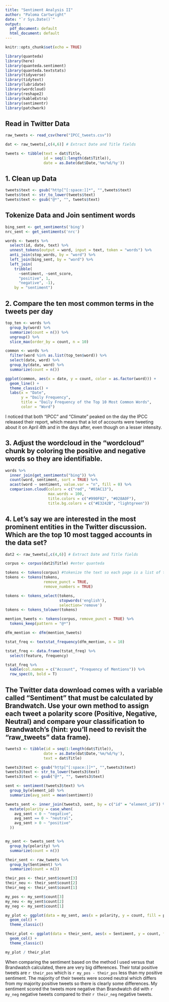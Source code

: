 ```yaml
---
title: "Sentiment Analysis II"
author: "Paloma Cartwright"
date: "`r Sys.Date()`"
output:
  pdf_document: default
  html_document: default
---
```


```r
knitr::opts_chunk$set(echo = TRUE)

library(quanteda)
library(here)
library(quanteda.sentiment)
library(quanteda.textstats)
library(tidyverse)
library(tidytext)
library(lubridate)
library(wordcloud) 
library(reshape2)
library(kableExtra)
library(sentimentr)
library(patchwork)
```

## Read in Twitter Data

```r

raw_tweets <- read_csv(here("IPCC_tweets.csv"))

dat <- raw_tweets[,c(4,6)] # Extract Date and Title fields

tweets <- tibble(text = dat$Title,
                 id = seq(1:length(dat$Title)),
                 date = as.Date(dat$Date,'%m/%d/%y'))

```

## 1. Clean up Data 

```r

tweets$text <- gsub("http[^[:space:]]*", "",tweets$text)
tweets$text <- str_to_lower(tweets$text)
tweets$text <- gsub("@*", "", tweets$text)

```

## Tokenize Data and Join sentiment words

```r
bing_sent <- get_sentiments('bing')
nrc_sent <- get_sentiments('nrc')

words <- tweets %>%
  select(id, date, text) %>%
  unnest_tokens(output = word, input = text, token = "words") %>%
  anti_join(stop_words, by = "word") %>%
  left_join(bing_sent, by = "word") %>%
  left_join(
    tribble(
      ~sentiment, ~sent_score,
      "positive", 1,
      "negative", -1),
    by = "sentiment")
```

## 2. Compare the ten most common terms in the tweets per day

```r

top_ten <- words %>% 
  group_by(word) %>% 
  summarize(count = n()) %>% 
  ungroup() %>% 
  slice_max(order_by = count, n = 10)

common <- words %>% 
  filter(word %in% as.list(top_ten$word)) %>% 
  select(date, word) %>% 
  group_by(date, word) %>% 
  summarize(count = n())

ggplot(common, aes(x = date, y = count, color = as.factor(word))) +
  geom_line() +
  theme_classic() +
  labs(x = "Date", 
       y = "Daily Frequency", 
       title = "Daily Frequency of the Top 10 Most Common Words", 
       color = "Word")

```

I noticed that both "IPCC" and "Climate" peaked on the day the IPCC released their report, which means that a lot of accounts were tweeting about it on April 4th and in the days after, even though on a lesser intensity. 

## 3. Adjust the wordcloud in the “wordcloud” chunk by coloring the positive and negative words so they are identifiable.

```r

words %>%
  inner_join(get_sentiments("bing")) %>%
  count(word, sentiment, sort = TRUE) %>%
  acast(word ~ sentiment, value.var = "n", fill = 0) %>%
  comparison.cloud(colors = c("red", "#03AC13"),
                   max.words = 100, 
                   title.colors = c("#990F02", "#028A0F"), 
                   title.bg.colors = c("#E3242B", "lightgreen"))
```

## 4. Let’s say we are interested in the most prominent entities in the Twitter discussion. Which are the top 10 most tagged accounts in the data set? 


```r

dat2 <- raw_tweets[,c(4,6)] # Extract Date and Title fields

corpus <- corpus(dat2$Title) #enter quanteda

tokens <- tokens(corpus) #tokenize the text so each page is a list of tokens
tokens <- tokens(tokens, 
                 remove_punct = TRUE,
                 remove_numbers = TRUE)

tokens <- tokens_select(tokens, 
                        stopwords('english'), 
                        selection='remove') 
tokens <- tokens_tolower(tokens)

mention_tweets <- tokens(corpus, remove_punct = TRUE) %>% 
  tokens_keep(pattern = "@*")

dfm_mention <- dfm(mention_tweets)

tstat_freq <- textstat_frequency(dfm_mention, n = 10)

tstat_freq <- data.frame(tstat_freq) %>% 
  select(feature, frequency)

tstat_freq %>% 
  kable(col.names = c("Account", "Frequency of Mentions")) %>% 
  row_spec(0, bold = T)


```

## The Twitter data download comes with a variable called “Sentiment” that must be calculated by Brandwatch. Use your own method to assign each tweet a polarity score (Positive, Negative, Neutral) and compare your classification to Brandwatch’s (hint: you’ll need to revisit the “raw_tweets” data frame).

```r

tweets3 <- tibble(id = seq(1:length(dat$Title)),
                 date = as.Date(dat$Date,'%m/%d/%y'), 
                 text = dat$Title)

tweets3$text <- gsub("http[^[:space:]]*", "",tweets3$text)
tweets3$text <- str_to_lower(tweets3$text)
tweets3$text <- gsub("@*", "", tweets3$text)

sent <- sentiment(tweets3$text) %>% 
  group_by(element_id) %>% 
  summarize(avg_sent = mean(sentiment))

tweets_sent <- inner_join(tweets3, sent, by = c("id" = "element_id")) %>% 
  mutate(polarity = case_when(
    avg_sent < 0 ~ "negative", 
    avg_sent == 0 ~ "neutral", 
    avg_sent > 0 ~ "positive"
  ))


my_sent <- tweets_sent %>% 
  group_by(polarity) %>% 
  summarize(count = n())

their_sent <- raw_tweets %>% 
  group_by(Sentiment) %>% 
  summarize(count = n())

their_pos <- their_sent$count[3]
their_neu <- their_sent$count[2]
their_neg <- their_sent$count[1]

my_pos <- my_sent$count[3]
my_neu <- my_sent$count[2]
my_neg <- my_sent$count[1]

my_plot <- ggplot(data = my_sent, aes(x = polarity, y = count, fill = polarity)) +
  geom_col() +
  theme_classic()

their_plot <- ggplot(data = their_sent, aes(x = Sentiment, y = count, fill = Sentiment)) +
  geom_col() +
  theme_classic()

my_plot / their_plot


```

When comparing the sentiment based on the method I used versus that Brandwatch calculated, there are very big differences. Their total positive tweets are `r their_pos` which is `r my_pos - their_pos` less than my positive sentiment. The majority of their tweets were scored neutral which differs from my majority positive tweets so there is clearly some differences. My sentiment scored the tweets more negative than Brandwatch did with `r my_neg` negative tweets compared to their `r their_neg` negative tweets.  



